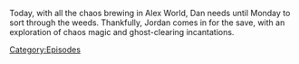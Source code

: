 {{Episode
    | title           = Jordan Takes The Wheel 8
    | caption         = [https://knowledgefight.libsyn.com/673-jordan-takes-the-wheel-8 Listen to this episode on Libsyn]
    | episodeNumber   = 673
    | length          = 01:37:39
    | airDate         = April 22, 2022
    | previousEpisode = [[672: April 18, 2022]]
    | nextEpisode     = [[674: April 22, 2022]]
}}

{{Stub}}

Today, with all the chaos brewing in Alex World, Dan needs until Monday to sort through the weeds. Thankfully, Jordan comes in for the save, with an exploration of chaos magic and ghost-clearing incantations.

[[Category:Episodes]]
